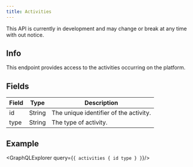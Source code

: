```yaml
---
title: Activities
---
```



<Aside type="caution" title="Disclaimer">
    This API is currently in development and may change or break at any time with out notice.
</Aside>

## Info
This endpoint provides access to the activities occurring on the platform.

## Fields

<table>
    <thead>
    <tr>
        <th>Field</th>
        <th>Type</th>
        <th>Description</th>
    </tr>
    </thead>
    <tbody>
    <tr>
        <td>id</td>
        <td>String</td>
        <td>The unique identifier of the activity.</td>
    </tr>
    <tr>
        <td>type</td>
        <td>String</td>
        <td>The type of activity.</td>
    </tr>
    </tbody>
</table>

## Example
<GraphQLExplorer query={`{
    activities {
        id
        type
    }
}`}/>
